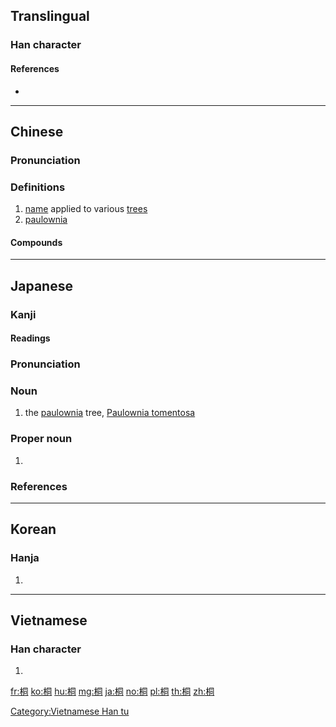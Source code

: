==Translingual==

===Han character===
{{Han char|rn=75|rad=木|as=06|sn=10|four=47920|canj=DBMR|ids=⿰木同}}

====References====
* {{Han ref|kx=0525.170|dkj=14770|dj=0914.120|hdz=21198.070|uh=6850|ud=26704|bh=AEE4|bd=44772}}

----

==Chinese==
{{zh-forms}}

===Pronunciation===
{{zh-pron
|m=tóng
|c=tung4
|mn=tông
|md=dùng
|mc=y
|oc=y
|ma=
|cat=n
}}

===Definitions===
{{zh-hanzi}}

# [[name]] applied to various [[tree]]s {{rfgloss|lang=zh}}
# [[paulownia]]

====Compounds====
{{der3|title=Compounds
| {{zh-l|血桐}}
| {{zh-l|野桐}}
| {{zh-l|梧桐}}
| {{zh-l|油桐}}
| {{zh-l|罌子桐}}
| {{zh-l|刺桐|cìtóng|[[Indian coral tree]]}}
| {{zh-l|珙桐}}
| {{zh-l|白桐}}
| {{zh-l|泡桐}}
| {{zh-l|海桐}}
| {{zh-l|草海桐}}
| {{zh-l|蓮葉桐}}
| {{zh-l|楊桐}}
| {{zh-l|福祿桐}}
| {{zh-l|桐君}}
| {{zh-l|絲桐}}
}}

----

==Japanese==

===Kanji===
{{ja-kanji|grade=|rs=木06}}

====Readings====
{{ja-readings|goon=[[ずう]] (zū)|kanon=[[とう]] (tō)|kanyoon=[[どう]] (dō)|kun=[[きり]] (kiri)}}

{{ja-kanjitab|きり|yomi=k}}

===Pronunciation===
{{ja-pron|yomi=k|きり|acc=0|acc_ref=DJR,NHK}}

===Noun===
{{ja-noun|きり|キリ}}

# the [[paulownia]] tree, [[Paulownia tomentosa]]

===Proper noun===
{{ja-pos|proper|きり}}

# {{given name|female|lang=ja}}

===References===
<references/>

----

==Korean==

===Hanja===
{{ko-hanja|hangeul=동|eumhun=오동나무 동|rv=dong|mr=tong|y=tong}}

# {{defn|lang=ko|sort=木06}}

----

==Vietnamese==

===Han character===
{{vi-readings|rs=木06|hanviet=đồng}}

# {{defn|lang=vi|sort=木06}}

[[Category:Vietnamese Han tu]]

[[fr:桐]]
[[ko:桐]]
[[hu:桐]]
[[mg:桐]]
[[ja:桐]]
[[no:桐]]
[[pl:桐]]
[[th:桐]]
[[zh:桐]]